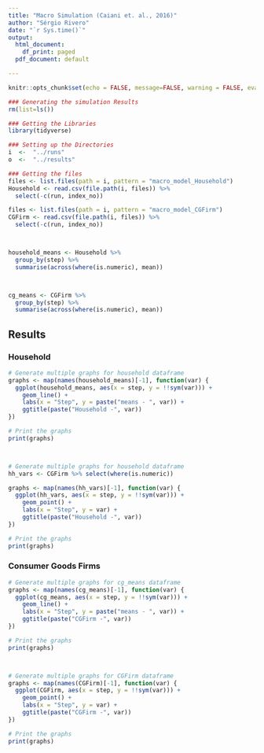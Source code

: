 ```yaml
---
title: "Macro Simulation (Caiani et. al., 2016)"
author: "Sérgio Rivero"
date: "`r Sys.time()`"
output:
  html_document:
    df_print: paged
  pdf_document: default

---
```




```r

knitr::opts_chunk$set(echo = FALSE, message=FALSE, warning = FALSE, eval = TRUE)

### Generating the simulation Results
rm(list=ls())
```



```r

### Getting the Libraries
library(tidyverse)

```


```r

### Setting up the Directories
i  <-  "../runs"
o  <-  "../results"
```



```r

### Getting the files 
files <- list.files(path = i, pattern = "macro_model_Household")
Household <- read.csv(file.path(i, files)) %>%
  select(-c(run, index_no))

files <- list.files(path = i, pattern = "macro_model_CGFirm")
CGFirm <- read.csv(file.path(i, files)) %>%
  select(-c(run, index_no))




```



```r


household_means <- Household %>%
  group_by(step) %>%
  summarise(across(where(is.numeric), mean))



cg_means <- CGFirm %>%
  group_by(step) %>%
  summarise(across(where(is.numeric), mean))
```


## Results



### Household

```r
# Generate multiple graphs for household dataframe
graphs <- map(names(household_means)[-1], function(var) {
  ggplot(household_means, aes(x = step, y = !!sym(var))) +
    geom_line() +
    labs(x = "Step", y = paste("means - ", var)) +
    ggtitle(paste("Household -", var))
})

# Print the graphs
print(graphs)




```

```r
# Generate multiple graphs for household dataframe
hh_vars <- CGFirm %>% select(where(is.numeric))

graphs <- map(names(hh_vars)[-1], function(var) {
  ggplot(hh_vars, aes(x = step, y = !!sym(var))) +
    geom_point() +
    labs(x = "Step", y = var) +
    ggtitle(paste("Household -", var))
})

# Print the graphs
print(graphs)

```


### Consumer Goods Firms


```r
# Generate multiple graphs for cg_means dataframe
graphs <- map(names(cg_means)[-1], function(var) {
  ggplot(cg_means, aes(x = step, y = !!sym(var))) +
    geom_line() +
    labs(x = "Step", y = paste("means - ", var)) +
    ggtitle(paste("CGFirm -", var))
})

# Print the graphs
print(graphs)




```

```r
# Generate multiple graphs for CGFirm dataframe
graphs <- map(names(CGFirm)[-1], function(var) {
  ggplot(CGFirm, aes(x = step, y = !!sym(var))) +
    geom_point() +
    labs(x = "Step", y = var) +
    ggtitle(paste("CGFirm -", var))
})

# Print the graphs
print(graphs)




```
